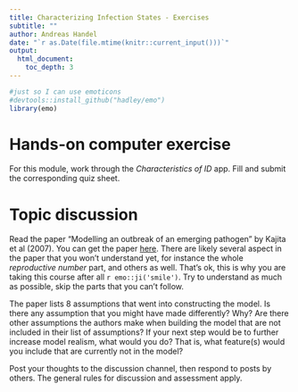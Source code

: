 ```yaml
---
title: Characterizing Infection States - Exercises 
subtitle: ""
author: Andreas Handel
date: "`r as.Date(file.mtime(knitr::current_input()))`"
output: 
  html_document:
    toc_depth: 3
---
```



```r
#just so I can use emoticons
#devtools::install_github("hadley/emo")
library(emo)
```

# Hands-on computer exercise

For this module, work through the _Characteristics of ID_ app. Fill and submit the corresponding quiz sheet.



# Topic discussion 

Read the paper “Modelling an outbreak of an emerging pathogen” by Kajita et al (2007). You can get the paper [here](./media/kajita07natrevmic.pdf). There are likely several aspect in the paper that you won't understand yet, for instance the whole _reproductive number_ part, and others as well. That's ok, this is why you are taking this course after all `r emo::ji('smile')`. Try to understand as much as possible, skip the parts that you can't follow.

The paper lists 8 assumptions that went into constructing the model. Is there any assumption that you might have made differently? Why? Are there other assumptions the authors make when building the model that are not included in their list of assumptions? If your next step would be to further increase model realism, what would you do? That is, what feature(s) would you include that are currently not in the model? 

Post your thoughts to the discussion channel, then respond to posts by others. The general rules for discussion and assessment apply.



